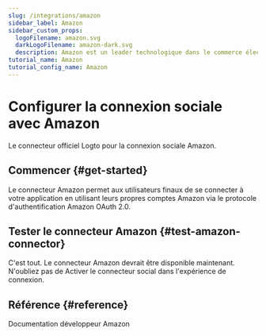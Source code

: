 ```yaml
---
slug: /integrations/amazon
sidebar_label: Amazon
sidebar_custom_props:
  logoFilename: amazon.svg
  darkLogoFilename: amazon-dark.svg
  description: Amazon est un leader technologique dans le commerce électronique, les services cloud (AWS) et les appareils alimentés par l'IA.
tutorial_name: Amazon
tutorial_config_name: Amazon
---
```




# Configurer la connexion sociale avec Amazon

Le connecteur officiel Logto pour la connexion sociale Amazon.

<GuideTip />

## Commencer \{#get-started}

Le connecteur Amazon permet aux utilisateurs finaux de se connecter à votre application en utilisant leurs propres comptes Amazon via le protocole d'authentification Amazon OAuth 2.0.

<Integration />

## Tester le connecteur Amazon \{#test-amazon-connector}

C'est tout. Le connecteur Amazon devrait être disponible maintenant. N'oubliez pas de <MainSiteUrl href="/connectors/social-connectors#enable-social-sign-in">Activer le connecteur social dans l'expérience de connexion</MainSiteUrl>.

## Référence \{#reference}

<Url href="https://developer.amazon.com/loginwithamazon/console/site/lwa/overview.html">
  Documentation développeur Amazon
</Url>

